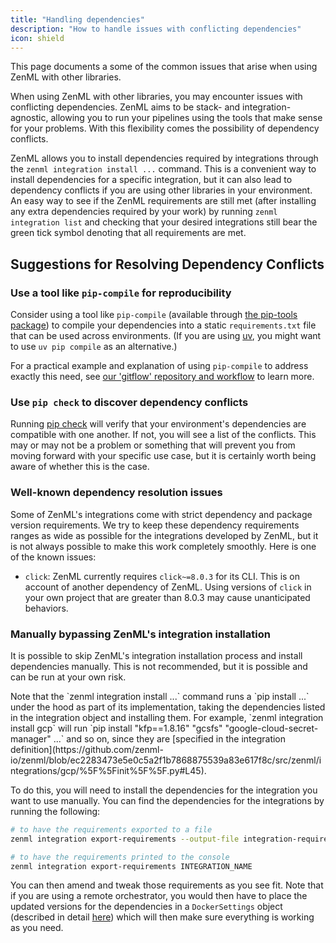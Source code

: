 ```yaml
---
title: "Handling dependencies"
description: "How to handle issues with conflicting dependencies"
icon: shield
---
```


This page documents a some of the common issues that arise when using ZenML with other libraries.

When using ZenML with other libraries, you may encounter issues with conflicting dependencies. ZenML aims to be stack- and integration-agnostic, allowing you to run your pipelines using the tools that make sense for your problems. With this flexibility comes the possibility of dependency conflicts.

ZenML allows you to install dependencies required by integrations through the `zenml integration install ...` command. This is a convenient way to install dependencies for a specific integration, but it can also lead to dependency conflicts if you are using other libraries in your environment. An easy way to see if the ZenML requirements are still met (after installing any extra dependencies required by your work) by running `zenml integration list` and checking that your desired integrations still bear the green tick symbol denoting that all requirements are met.

## Suggestions for Resolving Dependency Conflicts

### Use a tool like `pip-compile` for reproducibility

Consider using a tool like `pip-compile` (available through [the pip-tools package](https://pip-tools.readthedocs.io/)) to compile your dependencies into a static `requirements.txt` file that can be used across environments. (If you are using [uv](https://github.com/astral-sh/uv), you might want to use `uv pip compile` as an alternative.)

For a practical example and explanation of using `pip-compile` to address exactly this need, see [our 'gitflow' repository and workflow](https://github.com/zenml-io/zenml-gitflow#-software-requirements-management) to learn more.

### Use `pip check` to discover dependency conflicts

Running [pip check](https://pip.pypa.io/en/stable/cli/pip%5Fcheck/) will verify that your environment's dependencies are compatible with one another. If not, you will see a list of the conflicts. This may or may not be a problem or something that will prevent you from moving forward with your specific use case, but it is certainly worth being aware of whether this is the case.

### Well-known dependency resolution issues

Some of ZenML's integrations come with strict dependency and package version requirements. We try to keep these dependency requirements ranges as wide as possible for the integrations developed by ZenML, but it is not always possible to make this work completely smoothly. Here is one of the known issues:

* `click`: ZenML currently requires `click~=8.0.3` for its CLI. This is on account of another dependency of ZenML. Using versions of `click` in your own project that are greater than 8.0.3 may cause unanticipated behaviors.

### Manually bypassing ZenML's integration installation

It is possible to skip ZenML's integration installation process and install dependencies manually. This is not recommended, but it is possible and can be run at your own risk.

<Info>
  Note that the `zenml integration install ...` command runs a `pip install ...` under the hood as part of its implementation, taking the dependencies listed in the integration object and installing them. For example, `zenml integration install gcp` will run `pip install "kfp==1.8.16" "gcsfs" "google-cloud-secret-manager" ...` and so on, since they are [specified in the integration definition](https://github.com/zenml-io/zenml/blob/ec2283473e5e0c5a2f1b7868875539a83e617f8c/src/zenml/integrations/gcp/%5F%5Finit%5F%5F.py#L45).
</Info>

To do this, you will need to install the dependencies for the integration you want to use manually. You can find the dependencies for the integrations by running the following:

```bash
# to have the requirements exported to a file
zenml integration export-requirements --output-file integration-requirements.txt INTEGRATION_NAME

# to have the requirements printed to the console
zenml integration export-requirements INTEGRATION_NAME
```

You can then amend and tweak those requirements as you see fit. Note that if you are using a remote orchestrator, you would then have to place the updated versions for the dependencies in a `DockerSettings` object (described in detail [here](/versions/0.66.0/how-to/customize-docker-builds/docker-settings-on-a-pipeline)) which will then make sure everything is working as you need.
